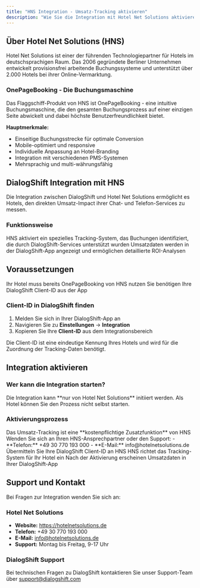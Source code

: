 ```yaml
---
title: "HNS Integration - Umsatz-Tracking aktivieren"
description: "Wie Sie die Integration mit Hotel Net Solutions aktivieren, um Umsätze durch Chat und Telefon in DialogShift zu verfolgen"
---
```


## Über Hotel Net Solutions (HNS)

Hotel Net Solutions ist einer der führenden Technologiepartner für Hotels im deutschsprachigen Raum. Das 2006 gegründete Berliner Unternehmen entwickelt provisionsfrei arbeitende Buchungssysteme und unterstützt über 2.000 Hotels bei ihrer Online-Vermarktung.

### OnePageBooking - Die Buchungsmaschine

<Card title="OnePageBooking" icon="browser" color="#0369a1">
  Das Flaggschiff-Produkt von HNS ist OnePageBooking - eine intuitive Buchungsmaschine, die den gesamten Buchungsprozess auf einer einzigen Seite abwickelt und dabei höchste Benutzerfreundlichkeit bietet.
</Card>

**Hauptmerkmale:**
- Einseitige Buchungsstrecke für optimale Conversion
- Mobile-optimiert und responsive
- Individuelle Anpassung an Hotel-Branding
- Integration mit verschiedenen PMS-Systemen
- Mehrsprachig und multi-währungsfähig

## DialogShift Integration mit HNS

Die Integration zwischen DialogShift und Hotel Net Solutions ermöglicht es Hotels, den direkten Umsatz-Impact ihrer Chat- und Telefon-Services zu messen.

### Funktionsweise

<Steps>
  <Step title="Datenübertragung">
    HNS aktiviert ein spezielles Tracking-System, das Buchungen identifiziert, die durch DialogShift-Services unterstützt wurden
  </Step>
  <Step title="Reporting">
    Umsatzdaten werden in der DialogShift-App angezeigt und ermöglichen detaillierte ROI-Analysen
  </Step>
</Steps>

## Voraussetzungen

<CardGroup cols={2}>
  <Card title="✅ HNS Kunde" icon="check-circle" color="#22c55e">
    Ihr Hotel muss bereits OnePageBooking von HNS nutzen
  </Card>
  <Card title="✅ DialogShift Client-ID" icon="key" color="#3b82f6">
    Sie benötigen Ihre DialogShift Client-ID aus der App
  </Card>
</CardGroup>

### Client-ID in DialogShift finden

1. Melden Sie sich in Ihrer DialogShift-App an
2. Navigieren Sie zu **Einstellungen** → **Integration**
3. Kopieren Sie Ihre **Client-ID** aus dem Integrationsbereich

<Tip>
  Die Client-ID ist eine eindeutige Kennung Ihres Hotels und wird für die Zuordnung der Tracking-Daten benötigt.
</Tip>

## Integration aktivieren

### Wer kann die Integration starten?

<Warning>
  Die Integration kann **nur von Hotel Net Solutions** initiiert werden. Als Hotel können Sie den Prozess nicht selbst starten.
</Warning>

### Aktivierungsprozess

<Steps>
  <Step title="Kostenpflichtige Erweiterung">
    Das Umsatz-Tracking ist eine **kostenpflichtige Zusatzfunktion** von HNS
  </Step>
  <Step title="Kontakt zu HNS">
    Wenden Sie sich an Ihren HNS-Ansprechpartner oder den Support:
    - **Telefon:** +49 30 770 193 000
    - **E-Mail:** info@hotelnetsolutions.de
  </Step>
  <Step title="Client-ID übermitteln">
    Übermitteln Sie Ihre DialogShift Client-ID an HNS
  </Step>
  <Step title="HNS aktiviert Tracking">
    HNS richtet das Tracking-System für Ihr Hotel ein
  </Step>
  <Step title="Daten in DialogShift">
    Nach der Aktivierung erscheinen Umsatzdaten in Ihrer DialogShift-App
  </Step>
</Steps>


## Support und Kontakt

Bei Fragen zur Integration wenden Sie sich an:

### Hotel Net Solutions
- **Website:** https://hotelnetsolutions.de
- **Telefon:** +49 30 770 193 000
- **E-Mail:** info@hotelnetsolutions.de
- **Support:** Montag bis Freitag, 9-17 Uhr

### DialogShift Support
Bei technischen Fragen zu DialogShift kontaktieren Sie unser Support-Team über support@dialogshift.com
